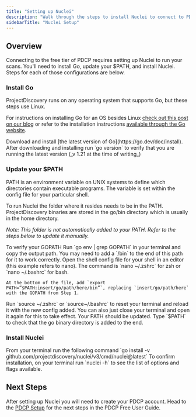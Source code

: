 ```yaml
---
title: "Setting up Nuclei"
description: "Walk through the steps to install Nuclei to connect to PDCP"
sidebarTitle: "Nuclei Setup"
---
```


## Overview

Connecting to the free tier of PDCP requires setting up Nuclei to run your scans. You'll need to install Go, update your $PATH, and install Nuclei. Steps for each of those configurations are below. 

### Install Go

ProjectDiscovery runs on any operating system that supports Go, but these steps use Linux. 

For instructions on installing Go for an OS besides Linux [check out this post on our blog](https://blog.projectdiscovery.io/getting-started-with-projectdiscovery-in-linux-and-windows/) 
or refer to the installation instructions [available through the Go website](https://go.dev/doc/install).

<Steps>
  <Step title="Get the latest version">
  Download and install [the latest version of Go](https://go.dev/doc/install).
  </Step> 
  <Step title="Verify the version">
  After downloading and installing run `go version` to verify that you are running the latest version (_v 1.21 at the time of writing_) 
  </Step>
</Steps>

### Update your $PATH

PATH is an environment variable on UNIX systems to define which directories contain executable programs. 
The variable is set within the config file for your particular shell.

To run Nuclei the folder where it resides needs to be in the PATH. ProjectDiscovery binaries are stored in the go/bin directory which is usually in the home directory. 

_Note: This folder is not automatically added to your PATH. Refer to the steps below to update it manually._

<Steps>
  <Step title="Verify your GOPATH">
    To verify your GOPATH Run `go env | grep GOPATH` in your terminal and copy the output path. 
    You may need to add a `/bin` to the end of this path for it to work correctly. 
  </Step>
  <Step title="Open your shell config file">
    Open the shell config file for your shell in an editor (this example refers to nano). The command is `nano ~/.zshrc` for zsh or `nano ~/.bashrc` for bash. 
    
    At the bottom of the file, add `export PATH=”$PATH:insert/go/path/here/bin”`, replacing `insert/go/path/here` with the GOPATH from Step 1.
  </Step>
  <Step title="Reset your terminal">
    Run `source ~/.zshrc` or `source~/.bashrc` to reset your terminal and reload it with the new config added. 
    You can also just close your terminal and open it again for this to take effect.
  </Step>
  <Step title="Verify your updated PATH">
    Your PATH should be updated. 
    Type `$PATH` to check that the go binary directory is added to the end.
  </Step>
</Steps>

### Install Nuclei

<Steps>
  <Step title="Install Nuclei with Go">
    From your terminal run the following command `go install -v github.com/projectdiscovery/nuclei/v3/cmd/nuclei@latest`
  </Step>
  <Step title="Confirm installation">
    To confirm installation, on your terminal run `nuclei -h` to see the list of options and flags available.
  </Step>
</Steps>

## Next Steps

After setting up Nuclei you will need to create your PDCP account. Head to the [PDCP Setup](/cloud/free/pdcp-setup) for the next steps in the PDCP Free User Guide. 